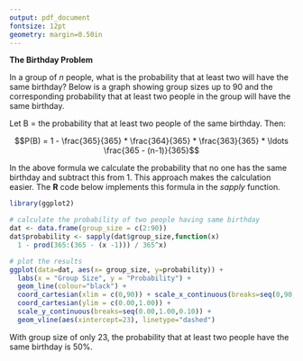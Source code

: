 ```yaml
---
output: pdf_document
fontsize: 12pt
geometry: margin=0.50in
---
```



**The Birthday Problem**

In a group of *n* people, what is the probability that at least two will have the same birthday? Below is a graph showing group sizes up to 90 and the corresponding probability that at least two people in the group will have the same birthday.

Let B = the probability that at least two people of the same birthday. Then:

$$P(B) = 1 - \frac{365}{365} * \frac{364}{365} * \frac{363}{365} * \ldots \frac{365 - (n-1)}{365}$$

In the above formula we calculate the probability that no one has the same birthday and subtract this from 1. This approach makes the calculation easier. The **R** code below implements this formula in the *sapply* function.


```r
library(ggplot2)
```

```r
# calculate the probability of two people having same birthday
dat <- data.frame(group_size = c(2:90))
dat$probability <- sapply(dat$group_size,function(x) 
  1 - prod(365:(365 - (x -1))) / 365^x)

# plot the results
ggplot(data=dat, aes(x= group_size, y=probability)) +
  labs(x = "Group Size", y = "Probability") +
  geom_line(colour="black") +
  coord_cartesian(xlim = c(0,90)) + scale_x_continuous(breaks=seq(0,90,10))  +
  coord_cartesian(ylim = c(0.00,1.00)) + 
  scale_y_continuous(breaks=seq(0.00,1.00,0.10)) + 
  geom_vline(aes(xintercept=23), linetype="dashed")
```

With group size of only 23, the probability that at least two people have the same birthday is 50%. 

